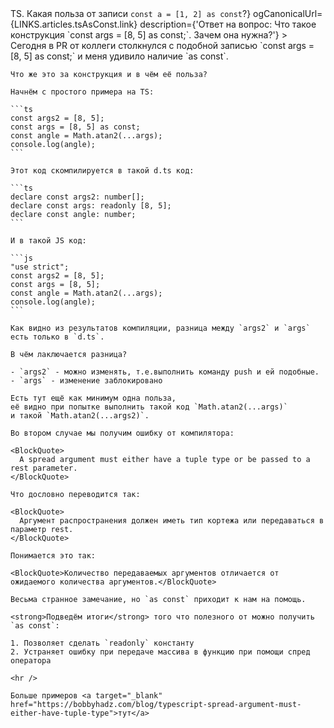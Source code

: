 
<MdxLayout>
  <MdxTemplate
    pubdate={'2023-11-03'}
    metaTitle={'TS. Какая польза от записи `const a = [1, 2] as const`?'}
    title={<>TS. Какая польза от записи <code>const a = [1, 2] as const</code>?</>}
    ogCanonicalUrl={LINKS.articles.tsAsConst.link}
    description={'Ответ на вопрос: Что такое конструкция `const args = [8, 5] as const;`. Зачем она нужна?'}
  >
    Сегодня в PR от коллеги столкнулся с подобной записью `const args = [8, 5] as const;` и меня удивило наличие `as const`.

    Что же это за конструкция и в чём её польза?

    Начнём с простого примера на TS:

    ```ts
    const args2 = [8, 5];
    const args = [8, 5] as const;
    const angle = Math.atan2(...args);
    console.log(angle);
    ```

    Этот код скомпилируется в такой d.ts код:

    ```ts
    declare const args2: number[];
    declare const args: readonly [8, 5];
    declare const angle: number;
    ```

    И в такой JS код:

    ```js
    "use strict";
    const args2 = [8, 5];
    const args = [8, 5];
    const angle = Math.atan2(...args);
    console.log(angle);
    ```

    Как видно из результатов компиляции, разница между `args2` и `args` есть только в `d.ts`.

    В чём лаключается разница?

    - `args2` - можно изменять, т.е.выполнить команду push и ей подобные.
    - `args` - изменение заблокировано

    Есть тут ещё как минимум одна польза,
    её видно при попытке выполнить такой код `Math.atan2(...args)`
    и такой `Math.atan2(...args2)`.

    Во втором случае мы получим ошибку от компилятора:

    <BlockQuote>
      A spread argument must either have a tuple type or be passed to a rest parameter.
    </BlockQuote>

    Что дословно переводится так:

    <BlockQuote>
      Аргумент распространения должен иметь тип кортежа или передаваться в параметр rest.
    </BlockQuote>

    Понимается это так:

    <BlockQuote>Количество передаваемых аргументов отличается от ожидаемого количества аргументов.</BlockQuote>

    Весьма странное замечание, но `as const` приходит к нам на помощь.

    <strong>Подведём итоги</strong> того что полезного от можно получить `as const`:

    1. Позволяет сделать `readonly` константу
    2. Устраняет ошибку при передаче массива в функцию при помощи спред оператора

    <hr />

    Больше примеров <a target="_blank" href="https://bobbyhadz.com/blog/typescript-spread-argument-must-either-have-tuple-type">тут</a>
  </MdxTemplate>
</MdxLayout>
